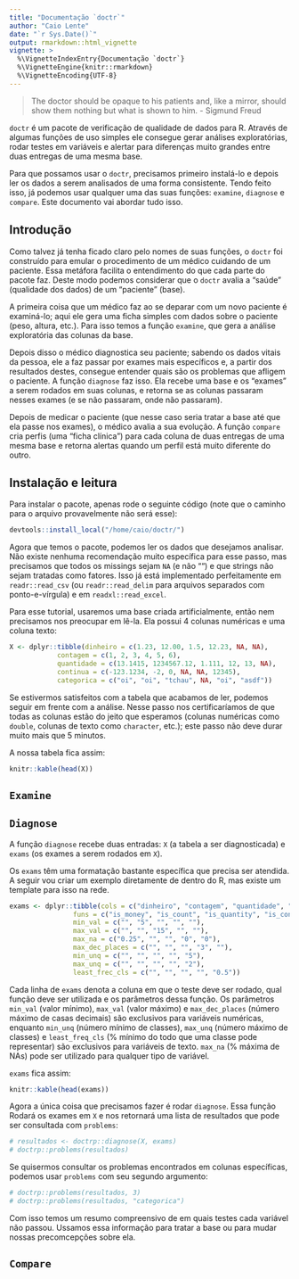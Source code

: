 ```yaml
---
title: "Documentação `doctr`"
author: "Caio Lente"
date: "`r Sys.Date()`"
output: rmarkdown::html_vignette
vignette: >
  %\VignetteIndexEntry{Documentação `doctr`}
  %\VignetteEngine{knitr::rmarkdown}
  %\VignetteEncoding{UTF-8}
---
```


> The doctor should be opaque to his patients and, like a mirror, should show them nothing but what is shown to him. - Sigmund Freud

`doctr` é um pacote de verificação de qualidade de dados para R. Através de algumas funções de uso simples ele consegue gerar análises exploratórias, rodar testes em variáveis e alertar para diferenças muito grandes entre duas entregas de uma mesma base.

Para que possamos usar o `doctr`, precisamos primeiro instalá-lo e depois ler os dados a serem analisados de uma forma consistente. Tendo feito isso, já podemos usar qualquer uma das suas funções: `examine`, `diagnose` e `compare`. Este documento vai abordar tudo isso.

## Introdução

Como talvez já tenha ficado claro pelo nomes de suas funções, o `doctr` foi construído para emular o procedimento de um médico cuidando de um paciente. Essa metáfora facilita o entendimento do que cada parte do pacote faz. Deste modo podemos considerar que o `doctr` avalia a "saúde" (qualidade dos dados) de um "paciente" (base).

A primeira coisa que um médico faz ao se deparar com um novo paciente é examiná-lo; aqui ele gera uma ficha simples com dados sobre o paciente (peso, altura, etc.). Para isso temos a função `examine`, que gera a análise exploratória das colunas da base.

Depois disso o médico diagnostica seu paciente; sabendo os dados vitais da pessoa, ele a faz passar por exames mais específicos e, a partir dos resultados destes, consegue entender quais são os problemas que afligem o paciente. A função `diagnose` faz isso. Ela recebe uma base e os "exames" a serem rodados em suas colunas, e retorna se as colunas passaram nesses exames (e se não passaram, onde não passaram).

Depois de medicar o paciente (que nesse caso seria tratar a base até que ela passe nos exames), o médico avalia a sua evolução. A função `compare` cria perfis (uma "ficha clínica") para cada coluna de duas entregas de uma mesma base e retorna alertas quando um perfil está muito diferente do outro.

## Instalação e leitura

Para instalar o pacote, apenas rode o seguinte código (note que o caminho para o arquivo provavelmente não será esse):

```r
devtools::install_local("/home/caio/doctr/")
```

Agora que temos o pacote, podemos ler os dados que desejamos analisar. Não existe nenhuma recomendação muito específica para esse passo, mas precisamos que todos os missings sejam `NA` (e não "") e que strings não sejam tratadas como fatores. Isso já está implementado perfeitamente em `readr::read_csv` (ou `readr::read_delim` para arquivos separados com ponto-e-vírgula) e em `readxl::read_excel`.

Para esse tutorial, usaremos uma base criada artificialmente, então nem precisamos nos preocupar em lê-la. Ela possui 4 colunas numéricas e uma coluna texto:

```r
X <- dplyr::tibble(dinheiro = c(1.23, 12.00, 1.5, 12.23, NA, NA),
            contagem = c(1, 2, 3, 4, 5, 6),
            quantidade = c(13.1415, 1234567.12, 1.111, 12, 13, NA),
            continua = c(-123.1234, -2, 0, NA, NA, 12345),
            categorica = c("oi", "oi", "tchau", NA, "oi", "asdf"))
```

Se estivermos satisfeitos com a tabela que acabamos de ler, podemos seguir em frente com a análise. Nesse passo nos certificaríamos de que todas as colunas estão do jeito que esperamos (colunas numéricas como `double`, colunas de texto como `character`, etc.); este passo não deve durar muito mais que 5 minutos.

A nossa tabela fica assim:

```r
knitr::kable(head(X))
```

## `Examine`

## `Diagnose`

A função `diagnose` recebe duas entradas: `X` (a tabela a ser diagnosticada) e `exams` (os exames a serem rodados em `X`).

Os `exams` têm uma formatação bastante específica que precisa ser atendida. A seguir vou criar um exemplo diretamente de dentro do R, mas existe um template para isso na rede.

```r
exams <- dplyr::tibble(cols = c("dinheiro", "contagem", "quantidade", "continua", "categorica"),
                funs = c("is_money", "is_count", "is_quantity", "is_continuous", "is_categorical"),
                min_val = c("", "5", "", "", ""),
                max_val = c("", "", "15", "", ""),
                max_na = c("0.25", "", "", "0", "0"),
                max_dec_places = c("", "", "", "3", ""),
                min_unq = c("", "", "", "", "5"),
                max_unq = c("", "", "", "", "2"),
                least_frec_cls = c("", "", "", "", "0.5"))
```

Cada linha de `exams` denota a coluna em que o teste deve ser rodado, qual função deve ser utilizada e os parâmetros dessa função. Os parâmetros `min_val` (valor mínimo), `max_val` (valor máximo) e `max_dec_places` (número máximo de casas decimais) são exclusivos para variáveis numéricas, enquanto `min_unq` (número mínimo de classes), `max_unq` (número máximo de classes) e `least_freq_cls` (% mínimo do todo que uma classe pode representar) são exclusivos para variáveis de texto. `max_na` (% máxima de NAs) pode ser utilizado para qualquer tipo de variável.

`exams` fica assim:

```r
knitr::kable(head(exams))
```

Agora a única coisa que precisamos fazer é rodar `diagnose`. Essa função Rodará os exames em `X` e nos retornará uma lista de resultados que pode ser consultada com `problems`:

```r
# resultados <- doctrp::diagnose(X, exams)
# doctrp::problems(resultados)
```

Se quisermos consultar os problemas encontrados em colunas específicas, podemos usar `problems` com seu segundo argumento:

```r
# doctrp::problems(resultados, 3)
# doctrp::problems(resultados, "categorica")
```

Com isso temos um resumo compreensivo de em quais testes cada variável não passou. Ussamos essa informação para tratar a base ou para mudar nossas precomcepções sobre ela.

## `Compare`






















